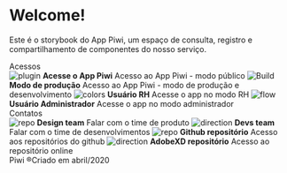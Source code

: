 
<style>{`
  .subheading {
    --mediumdark: '#999999';
    font-weight: 900;
    font-size: 13px;
    color: #999;
    letter-spacing: 6px;
    line-height: 24px;
    text-transform: uppercase;
    margin-bottom: 12px;
    margin-top: 40px;
  }

  .link-list {
    display: grid;
    grid-template-columns: 1fr;
    grid-template-rows: 1fr 1fr;
    row-gap: 10px;
  }

  @media (min-width: 620px) {
    .link-list {
      row-gap: 20px;
      column-gap: 20px;
      grid-template-columns: 1fr 1fr;
    }
  }

  @media all and (-ms-high-contrast:none) {
  .link-list {
      display: -ms-grid;
      -ms-grid-columns: 1fr 1fr;
      -ms-grid-rows: 1fr 1fr;
    }
  }

  .link-item {
    display: block;
    padding: 20px 30px 20px 15px;
    border: 1px solid #00000010;
    border-radius: 5px;
    transition: background 150ms ease-out, border 150ms ease-out, transform 150ms ease-out;
    color: #333333;
    display: flex;
    align-items: flex-start;
  }

  .link-item:hover {
    border-color: #1EA7FD50;
    transform: translate3d(0, -3px, 0);
    box-shadow: rgba(0, 0, 0, 0.08) 0 3px 10px 0;
  }

  .link-item:active {
    border-color: #1EA7FD;
    transform: translate3d(0, 0, 0);
  }

  .link-item strong {
    font-weight: 700;
    display: block;
    margin-bottom: 2px;
  }
  
  .link-item img {
    height: 40px;
    width: 40px;
    margin-right: 15px;
    flex: none;
  }

  .link-item span {
    font-size: 14px;
    line-height: 20px;
  }

  .tip {
    display: inline-block;
    border-radius: 1em;
    font-size: 11px;
    line-height: 12px;
    font-weight: 700;
    background: #f8aa9e;
    color: #3f50de;
    padding: 4px 12px;
    margin-right: 10px;
    vertical-align: top;
  }

  .tip-wrapper {
    font-size: 13px;
    line-height: 20px;
    margin-top: 40px;
    margin-bottom: 40px;
  }
  
`}</style>

<Meta title="Intro" />

# Welcome!

Este é o storybook do App Piwi, um espaço de consulta, registro e compartilhamento de componentes do nosso serviço.

<div className="subheading">Acessos</div>

<div className="link-list">
  <a
    className="link-item"
    target="_blank"
  >
    <img src={Piwi} alt="plugin" />
    <span>
      <strong>Acesse o App Piwi</strong>
      Acesso ao App Piwi - modo público
    </span>
  </a>
  <a
    className="link-item"
    target="_blank"
  >
    <img src={Production} alt="Build" />
    <span>
      <strong>Modo de produção</strong>
      Acesso ao App Piwi - modo de produção e desenvolvimento
    </span>
  </a>
  <a
    className="link-item"
    target="_blank"
  >
    <img src={UserRH} alt="colors" />
    <span>
      <strong>Usuário RH</strong>
      Acesse o app no modo RH
    </span>
  </a>
  <a
    className="link-item"
    target="_blank"
  >
    <img src={UserAdmin} alt="flow" />
    <span>
      <strong>Usuário Administrador</strong>
      Acesse o app no modo administrador
    </span>
  </a>
</div>

<div className="subheading">Contatos</div>

<div className="link-list">
  <a className="link-item" target="_blank">
    <img src={Design} alt="repo" />
    <span>
      <strong>Design team</strong>
      Falar com o time de produto
    </span>
  </a>
  <a className="link-item" target="_blank">
    <img src={Devs} alt="direction" />
    <span>
      <strong>Devs team</strong>
      Falar com o time de desenvolvimentos
    </span>
  </a>
  <a className="link-item" target="_blank">
    <img src={Github} alt="repo" />
    <span>
      <strong>Github repositório</strong>
      Acesso aos repositórios do github
    </span>
  </a>
  <a className="link-item" target="_blank">
    <img src={XD} alt="direction" />
    <span>
      <strong>AdobeXD repositório</strong>
      Acesso ao repositório online
    </span>
  </a>
</div>

<div className="tip-wrapper">
  <span className="tip">Piwi ®</span>Criado em abril/2020
</div>
